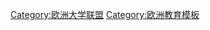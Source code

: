 {{Navbox
|name  = 欧洲首都大学联盟
|title = [[欧洲首都大学联盟]]
|state = {{{state|autocollapse}}}
|listclass = hlist
|list1 = 
*{{flagdeco|NLD}} [[阿姆斯特丹大学]]
*{{flagdeco|TUR}} [[安卡拉大学]]
*{{flagdeco|TUR}} [[中東科技大學]]
*{{flagdeco|GRC}} [[雅典大学]]
*{{flagdeco|SRB}} [[贝尔格莱德大学]]
*{{flagdeco|DEU}} [[柏林自由大学]]
*{{flagdeco|DEU}} [[柏林洪堡大学]]
*{{flagdeco|SVK}} [[布拉迪斯拉發夸美紐斯大學]]
*{{flagdeco|BEL}} [[布魯塞爾自由大學 (法語區)]]
*{{flagdeco|BEL}} [[布鲁塞尔自由大学 (荷语区)]]
*{{flagdeco|ROM}} [[布加勒斯特大学]]
*{{flagdeco|HUN}} [[罗兰大学]]
*{{flagdeco|DEN}} [[哥本哈根大学]]
*{{flagdeco|ISL}} [[冰岛大学]]
*{{flagdeco|IRL}} [[都柏林大学学院]]
*{{flagdeco|FIN}} [[赫尔辛基大学]]
*{{flagdeco|CHE}} [[洛桑大学]]
*{{flagdeco|POR}} [[里斯本大学]]
*{{flagdeco|POR}} [[里斯本新大学]]
*{{flagdeco|SVN}} [[卢布尔雅那大学]]
*{{flagdeco|GBR}} [[伦敦国王学院]]
*{{flagdeco|GBR}} [[爱丁堡大学]]
*{{flagdeco|ESP}} [[马德里自治大学]]
*{{flagdeco|ESP}} [[马德里康普顿斯大学]]
*{{flagdeco|ESP}} [[马德里卡洛斯三世大学]]
*{{flagdeco|RUS}} [[莫斯科国立大学]]
*{{flagdeco|RUS}} [[國立高等經濟學院]]
*{{flagdeco|RUS}} [[俄罗斯人民友谊大学]]
*{{flagdeco|CYP}} [[塞浦路斯大学]]
*{{flagdeco|NOR}} [[奥斯陆大学]]
*{{flagdeco|FRA}} [[索邦大学]]
*{{flagdeco|FRA}} [[巴黎第九大学]]
*{{flagdeco|CZE}} [[查理大学]]
*{{flagdeco|LVA}} [[拉脱维亚大学]]
*{{flagdeco|ITA}} [[罗马大学]]
*{{flagdeco|ITA}} [[罗马第二大学]]
*{{flagdeco|ITA}} [[罗马第三大学]]
*{{flagdeco|ITA}} [[罗马第四大学]]
*{{flagdeco|MKD}} [[圣基里尔麦托迪大学]]
*{{flagdeco|BUL}} [[索非亚大学]]
*{{flagdeco|SWE}} [[斯德哥尔摩大学]]
*{{flagdeco|EST}} [[塔林大学]]
*{{flagdeco|EST}} [[塔林理工大学]]
*{{flagdeco|ALB}} [[地拉那大学]]
*{{flagdeco|ALB}} [[地拉那理工大学]]
*{{flagdeco|AUT}} [[维也纳大学]]
*{{flagdeco|LTU}} [[维尔纽斯大学]]
*{{flagdeco|POL}} [[华沙大学]]
*{{flagdeco|CRO}} [[萨格勒布大学]]
*{{flagdeco|UKR}} [[基辅理工学院]]

}}<noinclude>
{{collapsible option}}
[[Category:欧洲大学联盟]]
[[Category:欧洲教育模板]]
</noinclude>